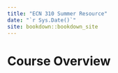 ```yaml
--- 
title: "ECN 310 Summer Resource"
date: "`r Sys.Date()`"
site: bookdown::bookdown_site
---
```


# Course Overview